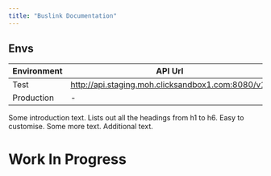 ```yaml
---
title: "Buslink Documentation"
---
```


## Envs

Environment | API Url                                             | Admin                                        |       Status
----------- | --------------------------------------------------- | -------------------------------------------- | :----------------:
Test     | <http://api.staging.moh.clicksandbox1.com:8080/v1/> | <http://admin.staging.moh.clicksandbox1.com> | :white_check_mark:
Production  | -                                                   | -                                            |        :x:


Some introduction text. Lists out all the headings from h1 to h6. Easy to customise. Some more text. Additional text.
# Work In Progress
